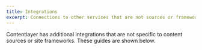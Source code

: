 ```yaml
---
title: Integrations
excerpt: Connections to other services that are not sources or frameworks
---
```


Contentlayer has additional integrations that are not specific to content sources or site frameworks. These guides are shown below.
